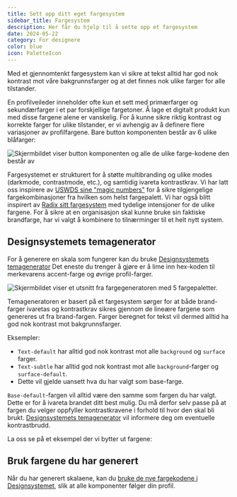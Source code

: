 ```yaml
---
title: Sett opp ditt eget fargesystem
sidebar_title: Fargesystem
description: Her får du hjelp til å sette opp et fargesystem
date: 2024-05-22
category: For designere
color: blue
icon: PaletteIcon
---
```


Med et gjennomtenkt fargesystem kan vi sikre at tekst alltid har god nok kontrast mot våre bakgrunnsfarger og at det finnes nok ulike farger for alle tilstander.

En profilveileder inneholder ofte kun et sett med primærfarger og sekundærfarger i et par forskjellige fargetoner. Å lage et digitalt produkt kun med disse fargene alene er vanskelig. For å kunne sikre riktig kontrast og korrekte farger for ulike tilstander, er vi avhengig av å definere flere variasjoner av profilfargene. Bare button komponenten består av 6 ulike blåfarger:

<Image
  src='/img/button-colors.png'
  alt='Skjermbildet viser button komponenten og alle de ulike farge-kodene den består av'
  boxShadow={false}
  caption='Som du ser i eksemplet trenger vi 6 ulike fargevariasjoner bare for Button-komponenten.
'
/>

Fargesystemet er strukturert for å støtte multibranding og ulike modes (darkmode, contrastmode, etc.), og samtidig ivareta kontrastkrav. Vi har latt oss inspirere av [USWDS sine "magic numbers"](https://designsystem.digital.gov/design-tokens/color/overview/) for å sikre tilgjengelige fargekombinasjoner fra hvilken som helst fargepalett. Vi har også blitt inspirert av [Radix sitt fargesystem](https://www.radix-ui.com/colors) med tydelige intensjoner for de ulike fargene. For å sikre at en organisasjon skal kunne bruke sin faktiske brandfarge, har vi valgt å kombinere to tilnærminger til et helt nytt system.

## Designsystemets temagenerator

For å generere en skala som fungerer kan du bruke [Designsystemets temagenerator](https://theme.designsystemet.no) Det eneste du trenger å gjøre er å lime inn hex-koden til merkevarens accent-farge og øvrige profil-farger.

<Image
  src='/img/fargesystem.png'
  alt='Skjermbildet viser et utsnitt fra fargegeneratoren med 5 fargepaletter.'
  boxShadow={false}
  caption='Fargesystemet bruker brand-fargen til å genere flere fargevarianter, slik at vi kan sikre god kontrast mellom tekst og bakgrunnsfarger.'
/>

Temageneratoren er basert på et fargesystem sørger for at både brand-farger ivaretas og kontrastkrav sikres gjennom de lineære fargene som genereres ut fra brand-fargen. Farger beregnet for tekst vil dermed alltid ha god nok kontrast mot bakgrunnsfarger.

Eksempler:

- `Text-default` har alltid god nok kontrast mot alle `background` og `surface` farger.
- `Text-subtle` har alltid god nok kontrast mot alle `background`-farger og `surface-default`.
- Dette vil gjelde uansett hva du har valgt som base-farge.

`Base-default`-fargen vil alltid være den samme som fargen du har valgt. Dette er for å ivareta brandet ditt best mulig. Du må derfor selv passe på at fargen du velger oppfyller kontrastkravene i forhold til hvor den skal bli brukt. [Designsystemets temagenerator](https://theme.designsystemet.no) vil informere deg om eventuelle kontrastbrudd.

La oss se på et eksempel der vi bytter ut fargene:

<ResponsiveIframe
  src='/img/theme-generator.mp4'
  title='Skjermopptak fra prototypen. Filmen viser at brukeren endrer en farge og at komponentene påvirkes umiddelbart.'
  frameBorder='0'
  allow='autoplay; fullscreen; picture-in-picture'
  allowFullScreen
  aspectRatio='16-9'
/>

## Bruk fargene du har generert

Når du har generert skalaene, kan du [bruke de nye fargekodene i Designsystemet](/no/fundamentals/for-designers/own-theme), slik at alle komponenter følger din profil.
